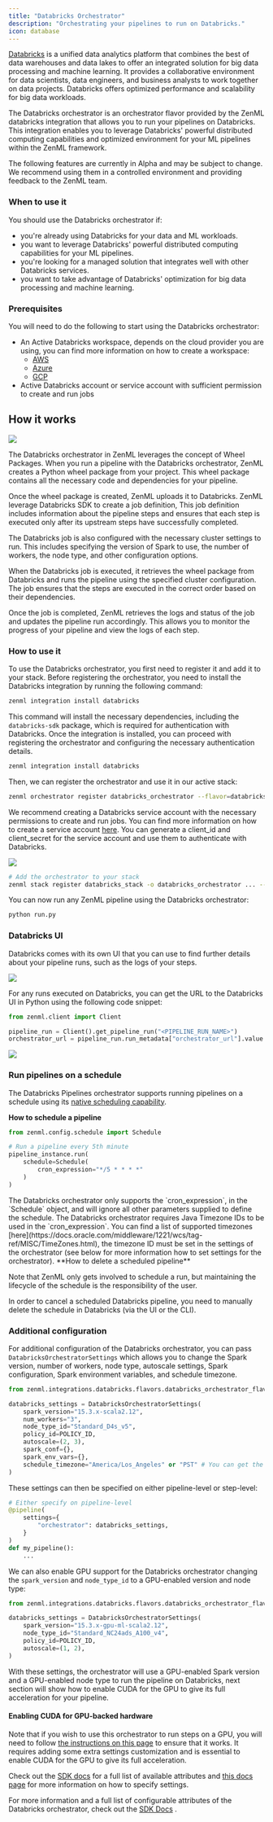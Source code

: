 ```yaml
---
title: "Databricks Orchestrator"
description: "Orchestrating your pipelines to run on Databricks."
icon: database
---
```


[Databricks](https://www.databricks.com/) is a unified data analytics platform that combines the best of data warehouses and data lakes to offer an integrated solution for big data processing and machine learning. It provides a collaborative environment for data scientists, data engineers, and business analysts to work together on data projects. Databricks offers optimized performance and scalability for big data workloads.

The Databricks orchestrator is an orchestrator flavor provided by the ZenML databricks integration that allows you to run your pipelines on Databricks. This integration enables you to leverage Databricks' powerful distributed computing capabilities and optimized environment for your ML pipelines within the ZenML framework.

<Note>
    The following features are currently in Alpha and may be subject to change. We recommend using them in a controlled environment and providing feedback to the ZenML team.
</Note>

### When to use it

You should use the Databricks orchestrator if:

* you're already using Databricks for your data and ML workloads.
* you want to leverage Databricks' powerful distributed computing capabilities for your ML pipelines.
* you're looking for a managed solution that integrates well with other Databricks services.
* you want to take advantage of Databricks' optimization for big data processing and machine learning.

### Prerequisites

You will need to do the following to start using the Databricks orchestrator:

* An Active Databricks workspace, depends on the cloud provider you are using, you can find more information on how to create a workspace:
   * [AWS](https://docs.databricks.com/en/versions/0.66.0/getting-started/onboarding-account.html)
   * [Azure](https://learn.microsoft.com/en-us/azure/databricks/versions/0.66.0/getting-started/#--create-an-azure-databricks-workspace)
   * [GCP](https://docs.gcp.databricks.com/en/versions/0.66.0/getting-started/index.html)
* Active Databricks account or service account with sufficient permission to create and run jobs

## How it works

<Frame caption="Databricks How It works Diagram">
  <img src="/images/stack-components/stack-components-9.avif"/>
</Frame>

The Databricks orchestrator in ZenML leverages the concept of Wheel Packages. When you run a pipeline with the Databricks orchestrator, ZenML creates a Python wheel package from your project. This wheel package contains all the necessary code and dependencies for your pipeline.

Once the wheel package is created, ZenML uploads it to Databricks. ZenML leverage Databricks SDK to create a job definition, This job definition includes information about the pipeline steps and ensures that each step is executed only after its upstream steps have successfully completed.

The Databricks job is also configured with the necessary cluster settings to run. This includes specifying the version of Spark to use, the number of workers, the node type, and other configuration options.

When the Databricks job is executed, it retrieves the wheel package from Databricks and runs the pipeline using the specified cluster configuration. The job ensures that the steps are executed in the correct order based on their dependencies.

Once the job is completed, ZenML retrieves the logs and status of the job and updates the pipeline run accordingly. This allows you to monitor the progress of your pipeline and view the logs of each step.

### How to use it

To use the Databricks orchestrator, you first need to register it and add it to your stack. Before registering the orchestrator, you need to install the Databricks integration by running the following command:

```bash
zenml integration install databricks
```

This command will install the necessary dependencies, including the `databricks-sdk` package, which is required for authentication with Databricks. Once the integration is installed, you can proceed with registering the orchestrator and configuring the necessary authentication details.

```bash
zenml integration install databricks
```

Then, we can register the orchestrator and use it in our active stack:

```bash
zenml orchestrator register databricks_orchestrator --flavor=databricks --host="https://xxxxx.x.azuredatabricks.net" --client_id={{databricks.client_id}} --client_secret={{databricks.client_secret}}
```

We recommend creating a Databricks service account with the necessary permissions to create and run jobs. You can find more information on how to create a service account [here](https://docs.databricks.com/dev-tools/api/latest/authentication.html). You can generate a client\_id and client\_secret for the service account and use them to authenticate with Databricks.


<Frame>
  <img src="/images/stack-components/stack-components-9.avif"/>
</Frame>

```bash
# Add the orchestrator to your stack
zenml stack register databricks_stack -o databricks_orchestrator ... --set
```

You can now run any ZenML pipeline using the Databricks orchestrator:

```bash
python run.py
```

### Databricks UI

Databricks comes with its own UI that you can use to find further details about your pipeline runs, such as the logs of your steps.

<Frame caption="Databricks UI">
  <img src="/images/stack-components/stack-components-10.avif"/>
</Frame>

For any runs executed on Databricks, you can get the URL to the Databricks UI in Python using the following code snippet:

```py
from zenml.client import Client

pipeline_run = Client().get_pipeline_run("<PIPELINE_RUN_NAME>")
orchestrator_url = pipeline_run.run_metadata["orchestrator_url"].value
```

<Frame caption="Databricks Run UI">
  <img src="/images/stack-components/stack-components-11.avif"/>
</Frame>

### Run pipelines on a schedule

The Databricks Pipelines orchestrator supports running pipelines on a schedule using its [native scheduling capability](https://docs.databricks.com/en/workflows/jobs/schedule-jobs.html).

**How to schedule a pipeline**

```py
from zenml.config.schedule import Schedule

# Run a pipeline every 5th minute
pipeline_instance.run(
    schedule=Schedule(
        cron_expression="*/5 * * * *"
    )
)
```

<Note>
    The Databricks orchestrator only supports the `cron_expression`, in the `Schedule` object, and will ignore all other parameters supplied to define the schedule.
</Note>

<Note>
    The Databricks orchestrator requires Java Timezone IDs to be used in the `cron_expression`. You can find a list of supported timezones [here](https://docs.oracle.com/middleware/1221/wcs/tag-ref/MISC/TimeZones.html), the timezone ID must be set in the settings of the orchestrator (see below for more information how to set settings for the orchestrator).
</Note>
**How to delete a scheduled pipeline**

Note that ZenML only gets involved to schedule a run, but maintaining the lifecycle of the schedule is the responsibility of the user.

In order to cancel a scheduled Databricks pipeline, you need to manually delete the schedule in Databricks (via the UI or the CLI).

### Additional configuration

For additional configuration of the Databricks orchestrator, you can pass `DatabricksOrchestratorSettings` which allows you to change the Spark version, number of workers, node type, autoscale settings, Spark configuration, Spark environment variables, and schedule timezone.

```py
from zenml.integrations.databricks.flavors.databricks_orchestrator_flavor import DatabricksOrchestratorSettings

databricks_settings = DatabricksOrchestratorSettings(
    spark_version="15.3.x-scala2.12",
    num_workers="3",
    node_type_id="Standard_D4s_v5",
    policy_id=POLICY_ID,
    autoscale=(2, 3),
    spark_conf={},
    spark_env_vars={},
    schedule_timezone="America/Los_Angeles" or "PST" # You can get the timezone ID from here: https://docs.oracle.com/middleware/1221/wcs/tag-ref/MISC/TimeZones.html
)
```

These settings can then be specified on either pipeline-level or step-level:

```py
# Either specify on pipeline-level
@pipeline(
    settings={
        "orchestrator": databricks_settings,
    }
)
def my_pipeline():
    ...
```

We can also enable GPU support for the Databricks orchestrator changing the `spark_version` and `node_type_id` to a GPU-enabled version and node type:


```py
from zenml.integrations.databricks.flavors.databricks_orchestrator_flavor import DatabricksOrchestratorSettings

databricks_settings = DatabricksOrchestratorSettings(
    spark_version="15.3.x-gpu-ml-scala2.12",
    node_type_id="Standard_NC24ads_A100_v4",
    policy_id=POLICY_ID,
    autoscale=(1, 2),
)
```

With these settings, the orchestrator will use a GPU-enabled Spark version and a GPU-enabled node type to run the pipeline on Databricks, next section will show how to enable CUDA for the GPU to give its full acceleration for your pipeline.

#### Enabling CUDA for GPU-backed hardware

Note that if you wish to use this orchestrator to run steps on a GPU, you will need to follow [the instructions on this page](/v/0.67.0/versions/0.66.0/how-to/training-with-gpus) to ensure that it works. It requires adding some extra settings customization and is essential to enable CUDA for the GPU to give its full acceleration.

Check out the [SDK docs](https://sdkdocs.zenml.io/latest/integration%5Fcode%5Fdocs/integrations-databricks/#zenml.integrations.databricks.flavors.databricks%5Forchestrator%5Fflavor.DatabricksOrchestratorSettings) for a full list of available attributes and [this docs page](/v/0.67.0/versions/0.66.0/how-to/use-configuration-files/runtime-configuration) for more information on how to specify settings.

For more information and a full list of configurable attributes of the Databricks orchestrator, check out the [SDK Docs](https://sdkdocs.zenml.io/latest/integration%5Fcode%5Fdocs/integrations-databricks/#zenml.integrations.databricks.orchestrators.databricks%5Forchestrator.DatabricksOrchestrator) .
